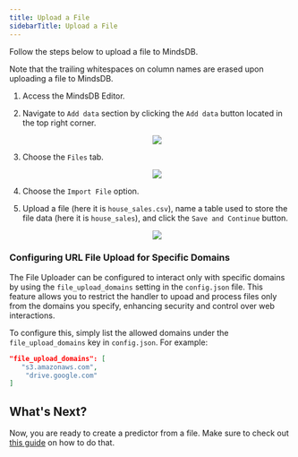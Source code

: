 ```yaml
---
title: Upload a File
sidebarTitle: Upload a File
---
```


Follow the steps below to upload a file to MindsDB.

<Note>
Note that the trailing whitespaces on column names are erased upon uploading a file to MindsDB.
</Note>


1. Access the MindsDB Editor.
2. Navigate to `Add data` section by clicking the `Add data` button located in
   the top right corner.

   <p align="center">
     <img src="/assets/sql/add-file-to-mindsdb-cloud-3.png" />
   </p>

3. Choose the `Files` tab.

   <p align="center">
     <img src="/assets/sql/add-file-to-mindsdb-cloud.png" />
   </p>

4. Choose the `Import File` option.
5. Upload a file (here it is `house_sales.csv`), name a table used to store the
   file data (here it is `house_sales`), and click the `Save and Continue`
   button.

   <p align="center">
     <img src="/assets/sql/add-file-to-mindsdb-cloud-2.png" />
   </p>

### Configuring URL File Upload for Specific Domains

The File Uploader can be configured to interact only with specific domains by using the `file_upload_domains` setting in the `config.json` file. 
This feature allows you to restrict the handler to upoad and process files only from the domains you specify, enhancing security and control over web interactions.

To configure this, simply list the allowed domains under the `file_upload_domains` key in `config.json`. For example:

```json
"file_upload_domains": [
   "s3.amazonaws.com",
    "drive.google.com"
]
```

## What's Next?

Now, you are ready to create a predictor from a file. Make sure to check out
[this guide](/sql/create/model/)
on how to do that.
